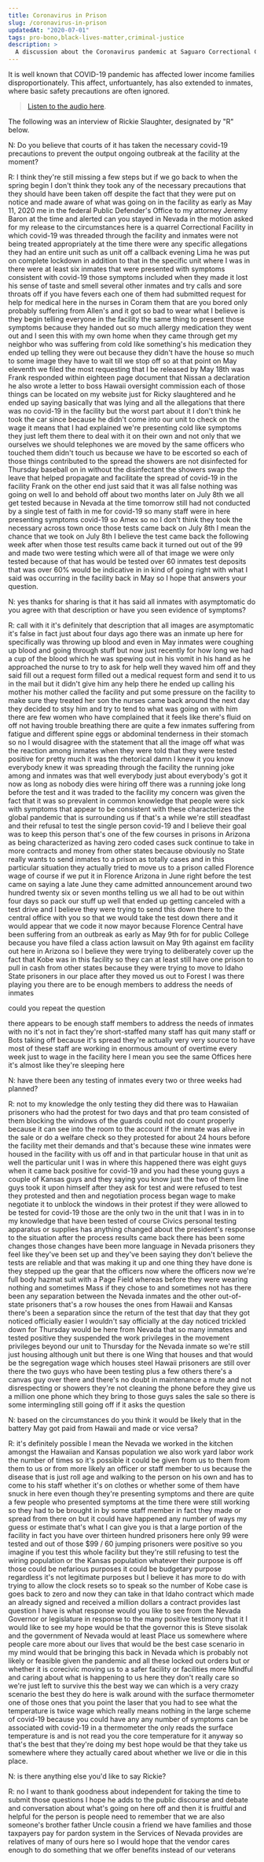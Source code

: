 ```yaml
---
title: Coronavirus in Prison
slug: /coronavirus-in-prison
updatedAt: "2020-07-01"
tags: pro-bono,black-lives-matter,criminal-justice
description: >
  A discussion about the Coronavirus pandemic at Saguaro Correctional Center.
---
```


It is well known that COVID-19 pandemic has affected lower income families
disproportionately. This affect, unfortuantely, has also extended to inmates,
where basic safety precautions are often ignored.

> [Listen to the audio here](/audio/20200805-rickie-update.mp3).

The following was an interview of Rickie Slaughter, designated by "R" below.

N: Do you believe that courts of it has taken the necessary covid-19
precautions to prevent the output ongoing outbreak at the facility at the
moment?

R: I think they're still missing a few steps but if we go back to when the
spring begin I don't think they took any of the necessary precautions that
they should have been taken off despite the fact that they were put on notice
and made aware of what was going on in the facility as early as May 11,
2020 me in the federal Public Defender's Office to my attorney Jeremy
Baron at the time and alerted can you stayed in Nevada in the motion asked
for my release to the circumstances here is a quarrel Correctional Facility
in which covid-19 was threaded through the facility and inmates were not
being treated appropriately at the time there were any specific allegations
they had an entire unit such as unit off a callback evening Lima he was put
on complete lockdown in addition to that in the specific unit where I was in
there were at least six inmates that were presented with symptoms consistent
with covid-19 those symptoms included when they made it lost his sense of
taste and smell several other inmates and try calls and sore throats off if
you have fevers each one of them had submitted request for help for medical
here in the nurses in Coram them that are you bored only probably suffering
from Allen's and it got so bad to wear what I believe is they begin telling
everyone in the facility the same thing to present those symptoms because
they handed out so much allergy medication they went out and I seen this with
my own home when they came through get my neighbor who was suffering from
cold like something's his medication they ended up telling they were out
because they didn't have the house so much to some image they have to wait
till we stop off so at that point on May eleventh we filed the most
requesting that I be released by May 18th was Frank responded within eighteen
page document that Nissan a declaration he also wrote a letter to boss Hawaii
oversight commission each of those things can be located on my website just
for Ricky slaughtered and he ended up saying basically that was lying and all
the allegations that there was no covid-19 in the facility but the worst part
about it I don't think he took the car since because he didn't come into our
unit to check on the wage it means that I had explained we're presenting cold
like symptoms they just left them there to deal with it on their own and not
only that we ourselves we should telephones we are moved by the same officers
who touched them didn't touch us because we have to be escorted so each of
those things contributed to the spread the showers are not disinfected for
Thursday baseball on in without the disinfectant the showers swap the leave
that helped propagate and facilitate the spread of covid-19 in the facility
Frank on the other end just said that it was all false nothing was going on
well lo and behold off about two months later on July 8th we all get tested
because in Nevada at the time tomorrow still had not conducted by a single
test of faith in me for covid-19 so many staff were in here presenting
symptoms covid-19 so Amex so no I don't think they took the necessary across
town once those tests came back on July 8th I mean the chance that we took on
July 8th I believe the test came back the following week after when those
test results came back it turned out out of the 99 and made two were testing
which were all of that image we were only tested because of that has would be
tested over 60 inmates test deposits that was over 60% would be indicative in
in kind of going right with what I said was occurring in the facility back in
May so I hope that answers your question.

N: yes thanks for sharing is that it has said all inmates with asymptomatic
do you agree with that description or have you seen evidence of symptoms?

R: call with it it's definitely that description that all images are
asymptomatic it's false in fact just about four days ago there was an inmate
up here for specifically was throwing up blood and even in May inmates were
coughing up blood and going through stuff but now just recently for how long
we had a cup of the blood which he was spewing out in his vomit in his hand
as he approached the nurse to try to ask for help well they waved him off and
they said fill out a request form filled out a medical request form and send
it to us in the mail but it didn't give him any help there he ended up
calling his mother his mother called the facility and put some pressure on
the facility to make sure they treated her son the nurses came back around
the next day they decided to stsy him and try to tend to what was going on
with him there are few women who have complained that it feels like there's
fluid on off not having trouble breathing there are quite a few inmates
suffering from fatigue and different spine eggs or abdominal tenderness in
their stomach so no I would disagree with the statement that all the image
off what was the reaction among inmates when they were told that they were
tested positive for pretty much it was the rhetorical damn I knew it you know
everybody knew it was spreading through the facility the running joke among
and inmates was that well everybody just about everybody's got it now as long
as nobody dies were hiring off there was a running joke long before the test
and it was traded to the facility my concern was given the fact that it was
so prevalent in common knowledge that people were sick with symptoms that
appear to be consistent with these characterizes the global pandemic that is
surrounding us if that's a while we're still steadfast and their refusal to
test the single person covid-19 and I believe their goal was to keep this
person that's one of the few courses in prisons in Arizona as being
characterized as having zero coded cases suck continue to take in more
contracts and money from other states because obviously no State really wants
to send inmates to a prison as totally cases and in this particular situation
they actually tried to move us to a prison called Florence wage of course if
we put it in Florence Arizona in June right before the test came on saying a
late June they came admitted announcement around two hundred twenty six or
seven months telling us we all had to be out within four days so pack our
stuff up well that ended up getting canceled with a test drive and I believe
they were trying to send this down there to the central office with you so
that we would take the test down there and it would appear that we code it
now mayor because Florence Central have been suffering from an outbreak as
early as May 9th for for public College because you have filed a class action
lawsuit on May 9th against em facility out here in Arizona so I believe they
were trying to deliberately cover up the fact that Kobe was in this facility
so they can at least still have one prison to pull in cash from other states
because they were trying to move to Idaho State prisoners in our place after
they moved us out to Forest I was there playing you there are to be enough
members to address the needs of inmates

 could you repeat the question

there appears to be enough staff members to address the needs of inmates
with no it's not in fact they're short-staffed many staff has quit many
staff or Bots taking off because it's spread they're actually very very
source to have most of these staff are working in enormous amount of
overtime every week just to wage in the facility here I mean you see the
same Offices here it's almost like they're sleeping here

N: have there been any testing of inmates every two or three weeks had planned?

R: not to my knowledge the only testing they did there was to Hawaiian
prisoners who had the protest for two days and that pro team consisted of
them blocking the windows of the guards could not do count properly because
it can see into the room to the account if the inmate was alive in the sale
or do a welfare check so they protested for about 24 hours before the
facility met their demands and that's because these wine inmates were housed
in the facility with us off and in that particular house in that unit as well
the particular unit I was in where this happened there was eight guys when it
came back positive for covid-19 and you had these young guys a couple of
Kansas guys and they saying you know just the two of them line guys took it
upon himself after they ask for test and were refused to test they protested
and then and negotiation process began wage to make negotiate it to unblock
the windows in their protest if they were allowed to be tested for covid-19
those are the only two in the unit that I was in in to my knowledge that have
been tested of course Civics personal testing apparatus or supplies has
anything changed about the president's response to the situation after the
process results came back there has been some changes those changes have been
more language in Nevada prisoners they feel like they've been set up and
they've been saying they don't believe the tests are reliable and that was
making it up and one thing they have done is they stepped up the gear that
the officers now where the officers now we're full body hazmat suit with a
Page Field whereas before they were wearing nothing and sometimes Mass if
they chose to and sometimes not has there been any separation between the
Nevada inmates and the other out-of-state prisoners that's a row houses the
ones from Hawaii and Kansas there's been a separation since the return of the
test that day that they got noticed officially easier I wouldn't say
officially at the day noticed trickled down for Thursday would be here from
Nevada that so many inmates and tested positive they suspended the work
privileges in the movement privileges beyond our unit to Thursday for the
Nevada inmate so we're still just housing although unit but there is one Wing
that houses and that would be the segregation wage which houses steel Hawaii
prisoners are still over there the two guys who have been testing plus a few
others there's a canvas guy over there and there's no doubt in maintenance a
mute and not disrespecting or showers they're not cleaning the phone before
they give us a million one phone which they bring to those guys sales the
sale so there is some intermingling still going off if it asks the question

N: based on the circumstances do you think it would be likely that in the
battery May got paid from Hawaii and made or vice versa?

R: it's definitely possible I mean the Nevada we worked in the kitchen
amongst the Hawaiian and Kansas population we also work yard labor work the
number of times so it's possible it could be given from us to them from them
to us or from more likely an officer or staff member to us because the
disease that is just roll age and walking to the person on his own and has to
come to his staff whether it's on clothes or whether some of them have snuck
in here even though they're presenting symptoms and there are quite a few
people who presented symptoms at the time there were still working so they
had to be brought in by some staff member in fact they made or spread from
there on but it could have happened any number of ways my guess or estimate
that's what I can give you is that a large portion of the facility in fact
you have over thirteen hundred prisoners here only 99 were tested and out of
those $99 / 60 jumping prisoners were positive so you imagine if you test
this whole facility but they're still refusing to test the wiring population
or the Kansas population whatever their purpose is off those could be
nefarious purposes it could be budgetary purpose regardless it's not
legitimate purposes but I believe it has more to do with trying to allow the
clock resets so to speak so the number of Kobe case is goes back to zero and
now they can take in that Idaho contract which made an already signed and
received a million dollars a contract provides last question I have is what
response would you like to see from the Nevada Governor or legislature in
response to the many positive testimony that it I would like to see my hope
would be that the governor this is Steve sisolak and the government of Nevada
would at least Place us somewhere where people care more about our lives that
would be the best case scenario in my mind would that be bringing this back
in Nevada which is probably not likely or feasible given the pandemic and all
these locked out orders but or whether it is corecivic moving us to a safer
facility or facilities more Mindful and caring about what is happening to us
here they don't really care so we're just left to survive this the best way
we can which is a very crazy scenario the best they do here is walk around
with the surface thermometer one of those ones that you point the laser that
you had to see what the temperature is twice wage which really means nothing
in the large scheme of covid-19 because you could have any any number of
symptoms can be associated with covid-19 in a thermometer the only reads the
surface temperature is and is not read you the core temperature for it anyway
so that's the best that they're doing my best hope would be that they take us
somewhere where they actually cared about whether we live or die in this
place.

N: is there anything else you'd like to say Rickie?

R: no I want to thank goodness about independent for taking the time to
submit those questions I hope he adds to the public discourse and debate and
conversation about what's going on here off and then it is fruitful and
helpful for the person is people need to remember that we are also someone's
brother father Uncle cousin a friend we have families and those taxpayers pay
for pardon system in the Services of Nevada provides are relatives of many of
ours here so I would hope that the vendor cares enough to do something that
we offer benefits instead of our veterans
